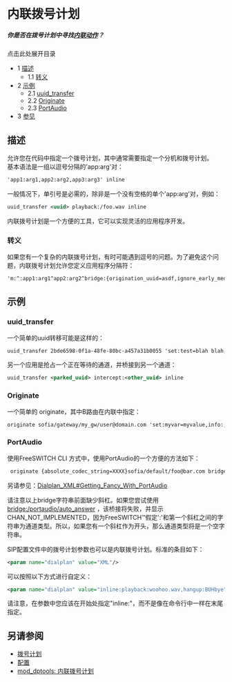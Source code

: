 # 内联拨号计划

##### _**你是否在拨号计划中寻找[内联动作](https://wiki.freeswitch.org/wiki/Dialplan%5FXML#Inline%5FActions "Dialplan XML")？**_

点击此处展开目录

* 1 [描述](#description)  
   * 1.1 [转义](#escaping)
* 2 [示例](#examples)  
   * 2.1 [uuid\_transfer](#uuid_transfer)  
   * 2.2 [Originate](#originate)  
   * 2.3 [PortAudio](#portaudio)
* 3 [参见](#see-also)

## 描述

允许您在代码中指定一个拨号计划，其中通常需要指定一个分机和拨号计划。  
基本语法是一组以逗号分隔的'app:arg'对：

```xml
'app1:arg1,app2:arg2,app3:arg3' inline
```

一般情况下，单引号是必需的，除非是一个没有空格的单个'app:arg'对，例如：

```xml
uuid_transfer <uuid> playback:/foo.wav inline
```

内联拨号计划是一个方便的工具，它可以实现灵活的应用程序开发。

### 转义

如果您有一个复杂的内联拨号计划，有时可能遇到逗号的问题。为了避免这个问题，内联拨号计划允许您定义应用程序分隔符：

```xml
'm:^:app1:arg1^app2:arg2^bridge:{origination_uuid=asdf,ignore_early_media_true}/sofia/gateway/mygw/1234' inline
```

## 示例

### uuid_transfer

一个简单的uuid转移可能是这样的：

```xml
uuid_transfer 2bde6598-0f1a-48fe-80bc-a457a31b0055 'set:test=blah blah,playback:foo.wav' inline
```

另一个应用是抢占一个正在等待的通道，并桥接到另一个通道：

```xml
uuid_transfer <parked_uuid> intercept:<other_uuid> inline
```

### Originate

一个简单的 originate，其中B路由在内联中指定：

```xml
originate sofia/gateway/my_gw/user@domain.com 'set:myvar=myvalue,info:,playback:foo.wav' inline
```

### PortAudio

使用FreeSWITCH CLI 方式中，使用PortAudio的一个方便的方法如下：

```xml
 originate {absolute_codec_string=XXXX}sofia/default/foo@bar.com bridge:portaudio/auto_answer inline
```

另请参见：[Dialplan\_XML#Getting\_Fancy\_With\_PortAudio](https://wiki.freeswitch.org/wiki/Dialplan%5FXML#Getting%5FFancy%5FWith%5FPortAudio "Dialplan XML")

请注意以上bridge字符串前面缺少斜杠。如果您尝试使用 [bridge:/portaudio/auto\_answer](http://bridge/portaudio/auto%5Fanswer) ，该桥接将失败，并显示CHAN\_NOT\_IMPLEMENTED，因为FreeSWITCH™假定':'和第一个斜杠之间的字符串为通道类型。所以，如果您有一个斜杠作为开头，那么通道类型将是一个空字符串。

SIP配置文件中的拨号计划参数也可以是内联拨号计划。标准的条目如下：

```xml
<param name="dialplan" value="XML"/>
```

可以按照以下方式进行自定义：

```xml
<param name="dialplan" value="inline:playback:woohoo.wav,hangup:BUHbye"/>
```

请注意，在参数中您应该在开始处指定"inline:"，而不是像在命令行中一样在末尾指定。

## 另请参阅

* [拨号计划](./index.mdx#0-about)
* [配置](../Configuration/index.mdx#about)
* [mod\_dptools: 内联拨号计划](../Modules/mod-dptools/6586667.mdx#about)